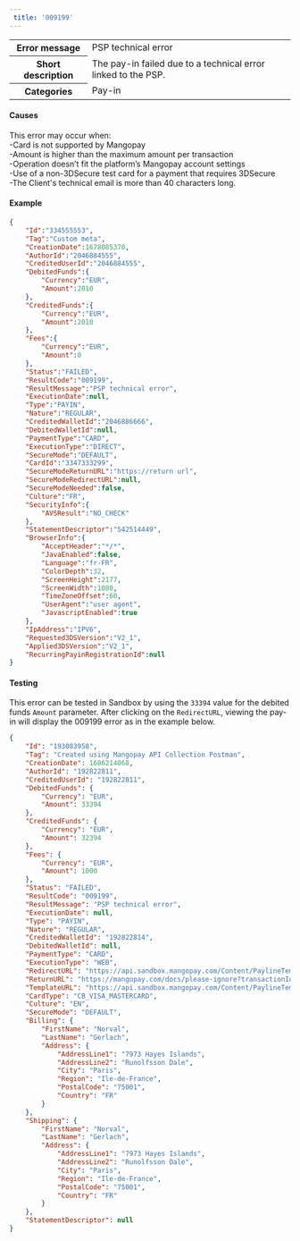 ---  
 title: '009199'  
---  
  
<table>
    <tbody>
        <tr>
            <th class="header"><strong>Error message</strong></th>
            <td class="content">PSP technical error</td>
        </tr>
        <tr>
            <th class="header"><strong>Short description</strong></th>
            <td class="content">The pay-in failed due to a technical error linked to the PSP.</td>
        </tr>
        <tr>
            <th class="header"><strong>Categories</strong></th>
            <td class="content">  
<div class="label">Pay-in</div>
</td>
        </tr>
    </tbody>
</table>  

#### Causes  

This error may occur when:  
-Card is not supported by Mangopay  
-Amount is higher than the maximum amount per transaction  
-Operation doesn’t fit the platform’s Mangopay account settings  
-Use of a non-3DSecure test card for a payment that requires 3DSecure  
-The Client's technical email is more than 40 characters long.  

#### Example  
```json API Response
{
    "Id":"334555553",
    "Tag":"Custom meta",
    "CreationDate":1678085370,
    "AuthorId":"2046884555",
    "CreditedUserId":"2046884555",
    "DebitedFunds":{
        "Currency":"EUR",
        "Amount":2010
    },
    "CreditedFunds":{
        "Currency":"EUR",
        "Amount":2010
    },
    "Fees":{
        "Currency":"EUR",
        "Amount":0
    },
    "Status":"FAILED",
    "ResultCode":"009199",
    "ResultMessage":"PSP technical error",
    "ExecutionDate":null,
    "Type":"PAYIN",
    "Nature":"REGULAR",
    "CreditedWalletId":"2046886666",
    "DebitedWalletId":null,
    "PaymentType":"CARD",
    "ExecutionType":"DIRECT",
    "SecureMode":"DEFAULT",
    "CardId":"3347333299",
    "SecureModeReturnURL":"https://return url",
    "SecureModeRedirectURL":null,
    "SecureModeNeeded":false,
    "Culture":"FR",
    "SecurityInfo":{
        "AVSResult":"NO_CHECK"
    },
    "StatementDescriptor":"542514449",
    "BrowserInfo":{
        "AcceptHeader":"*/*",
        "JavaEnabled":false,
        "Language":"fr-FR",
        "ColorDepth":32,
        "ScreenHeight":2177,
        "ScreenWidth":1080,
        "TimeZoneOffset":60,
        "UserAgent":"user agent",
        "JavascriptEnabled":true
    },
    "IpAddress":"IPV6",
    "Requested3DSVersion":"V2_1",
    "Applied3DSVersion":"V2_1",
    "RecurringPayinRegistrationId":null
}
```  

#### Testing  

This error can be tested in Sandbox by using the `33394` value for the debited funds `Amount` parameter. After clicking on the `RedirectURL`, viewing the pay-in will display the 009199 error as in the example below.  
```json API response
{
    "Id": "193083958",
    "Tag": "Created using Mangopay API Collection Postman",
    "CreationDate": 1686214068,
    "AuthorId": "192822811",
    "CreditedUserId": "192822811",
    "DebitedFunds": {
        "Currency": "EUR",
        "Amount": 33394
    },
    "CreditedFunds": {
        "Currency": "EUR",
        "Amount": 32394
    },
    "Fees": {
        "Currency": "EUR",
        "Amount": 1000
    },
    "Status": "FAILED",
    "ResultCode": "009199",
    "ResultMessage": "PSP technical error",
    "ExecutionDate": null,
    "Type": "PAYIN",
    "Nature": "REGULAR",
    "CreditedWalletId": "192822814",
    "DebitedWalletId": null,
    "PaymentType": "CARD",
    "ExecutionType": "WEB",
    "RedirectURL": "https://api.sandbox.mangopay.com/Content/PaylineTemplateWidget?rp=9e1a7f4a393743808403412017f486da&transactionId=193083958&token=1XFzi05OPIWB9tmvd3221686214069109",
    "ReturnURL": "https://mangopay.com/docs/please-ignore?transactionId=193083958",
    "TemplateURL": "https://api.sandbox.mangopay.com/Content/PaylineTemplateWidget?rp=9e1a7f4a393743808403412017f486da&transactionId=193083958",
    "CardType": "CB_VISA_MASTERCARD",
    "Culture": "EN",
    "SecureMode": "DEFAULT",
    "Billing": {
        "FirstName": "Norval",
        "LastName": "Gerlach",
        "Address": {
            "AddressLine1": "7973 Hayes Islands",
            "AddressLine2": "Runolfsson Dale",
            "City": "Paris",
            "Region": "Ile-de-France",
            "PostalCode": "75001",
            "Country": "FR"
        }
    },
    "Shipping": {
        "FirstName": "Norval",
        "LastName": "Gerlach",
        "Address": {
            "AddressLine1": "7973 Hayes Islands",
            "AddressLine2": "Runolfsson Dale",
            "City": "Paris",
            "Region": "Ile-de-France",
            "PostalCode": "75001",
            "Country": "FR"
        }
    },
    "StatementDescriptor": null
}
```